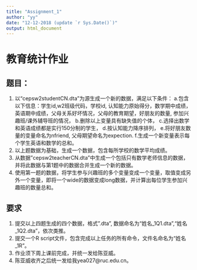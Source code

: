 ```yaml
---
title: "Assignment_1"
author: "yy"
date: "12-12-2018 (update `r Sys.Date()`)"
output: html_document
---
```


# 教育统计作业

## 题目：
1. 以“cepsw2studentCN.dta”为源生成一个新的数据，满足以下条件：
  a.包含以下信息：学生id,w2班级代码，学校id, 认知能力原始得分，数学期中成绩，
  英语期中成绩，父母关系好坏情况，父母的教育期望，好朋友的数量, 参加兴趣班/课外辅导班的情况，
  b.删除以上变量具有缺失值的个体，
  c.选择出数学和英语成绩都是实行150分制的学生，
  d.按认知能力降序排列，
  e.将好朋友数量的变量命名为nfriend, 父母期望命名为expection. 
  f.生成一个新变量表示每个学生英语和数学的总和。
2. 以上题数据为基础，生成一个数据，包含每所学校的数学平均成绩。
3. 从数据"cepsw2teacherCN.dta"中生成一个包括只有数学老师信息的数据，并将此数据与第1题中的数据合并生成一个新的数据。
4. 使用第一题的数据，将学生参与兴趣班的多个变量变成一个变量，取值变成另外一个变量，即将一个wide的数据变成long数据，并计算出每位学生参加兴趣班的数量总和。

## 要求
1. 提交以上四题生成的四个数据，格式".dta", 数据命名为“姓名_1Q1.dta”,“姓名_1Q2.dta”，依次类推。
2. 提交一个R script文件，包含完成以上任务的所有命令，文件名命名为“姓名_1R”。
3. 作业须下周上课前完成，并统一发给陈亚威。
4. 陈亚威收齐之后统一发给我yea027@ruc.edu.cn。
